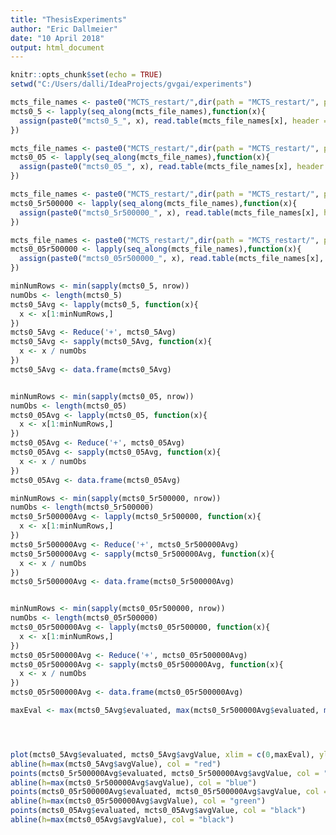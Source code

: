```yaml
---
title: "ThesisExperiments"
author: "Eric Dallmeier"
date: "10 April 2018"
output: html_document
---
```


```r
knitr::opts_chunk$set(echo = TRUE)
setwd("C:/Users/dalli/IdeaProjects/gvgai/experiments")
```

```r
mcts_file_names <- paste0("MCTS_restart/",dir(path = "MCTS_restart/", pattern = "MCTS_8.0x8.0_C0.5_1"))
mcts0_5 <- lapply(seq_along(mcts_file_names),function(x){
  assign(paste0("mcts0_5_", x), read.table(mcts_file_names[x], header = TRUE, sep = ","))
})

mcts_file_names <- paste0("MCTS_restart/",dir(path = "MCTS_restart/", pattern = "MCTS_8.0x8.0_C0.05_1"))
mcts0_05 <- lapply(seq_along(mcts_file_names),function(x){
  assign(paste0("mcts0_05_", x), read.table(mcts_file_names[x], header = TRUE, sep = ","))
})

mcts_file_names <- paste0("MCTS_restart/",dir(path = "MCTS_restart/", pattern = "MCTS_8.0x8.0_C0.5_restart500000"))
mcts0_5r500000 <- lapply(seq_along(mcts_file_names),function(x){
  assign(paste0("mcts0_5r500000_", x), read.table(mcts_file_names[x], header = TRUE, sep = ","))
})

mcts_file_names <- paste0("MCTS_restart/",dir(path = "MCTS_restart/", pattern = "MCTS_8.0x8.0_C0.05_restart500000"))
mcts0_05r500000 <- lapply(seq_along(mcts_file_names),function(x){
  assign(paste0("mcts0_05r500000_", x), read.table(mcts_file_names[x], header = TRUE, sep = ","))
})

```


```r

minNumRows <- min(sapply(mcts0_5, nrow))
numObs <- length(mcts0_5)
mcts0_5Avg <- lapply(mcts0_5, function(x){
  x <- x[1:minNumRows,]
})
mcts0_5Avg <- Reduce('+', mcts0_5Avg)
mcts0_5Avg <- sapply(mcts0_5Avg, function(x){
  x <- x / numObs
})
mcts0_5Avg <- data.frame(mcts0_5Avg)


minNumRows <- min(sapply(mcts0_05, nrow))
numObs <- length(mcts0_05)
mcts0_05Avg <- lapply(mcts0_05, function(x){
  x <- x[1:minNumRows,]
})
mcts0_05Avg <- Reduce('+', mcts0_05Avg)
mcts0_05Avg <- sapply(mcts0_05Avg, function(x){
  x <- x / numObs
})
mcts0_05Avg <- data.frame(mcts0_05Avg)

minNumRows <- min(sapply(mcts0_5r500000, nrow))
numObs <- length(mcts0_5r500000)
mcts0_5r500000Avg <- lapply(mcts0_5r500000, function(x){
  x <- x[1:minNumRows,]
})
mcts0_5r500000Avg <- Reduce('+', mcts0_5r500000Avg)
mcts0_5r500000Avg <- sapply(mcts0_5r500000Avg, function(x){
  x <- x / numObs
})
mcts0_5r500000Avg <- data.frame(mcts0_5r500000Avg)


minNumRows <- min(sapply(mcts0_05r500000, nrow))
numObs <- length(mcts0_05r500000)
mcts0_05r500000Avg <- lapply(mcts0_05r500000, function(x){
  x <- x[1:minNumRows,]
})
mcts0_05r500000Avg <- Reduce('+', mcts0_05r500000Avg)
mcts0_05r500000Avg <- sapply(mcts0_05r500000Avg, function(x){
  x <- x / numObs
})
mcts0_05r500000Avg <- data.frame(mcts0_05r500000Avg)

```

```r

maxEval <- max(mcts0_5Avg$evaluated, max(mcts0_5r500000Avg$evaluated, max(mcts0_05r500000Avg$evaluated, mcts0_05Avg$evaluated)))




plot(mcts0_5Avg$evaluated, mcts0_5Avg$avgValue, xlim = c(0,maxEval), ylim = c(0.3,0.82), col = "red")
abline(h=max(mcts0_5Avg$avgValue), col = "red")
points(mcts0_5r500000Avg$evaluated, mcts0_5r500000Avg$avgValue, col = "blue")
abline(h=max(mcts0_5r500000Avg$avgValue), col = "blue")
points(mcts0_05r500000Avg$evaluated, mcts0_05r500000Avg$avgValue, col = "green")
abline(h=max(mcts0_05r500000Avg$avgValue), col = "green")
points(mcts0_05Avg$evaluated, mcts0_05Avg$avgValue, col = "black")
abline(h=max(mcts0_05Avg$avgValue), col = "black")
```

